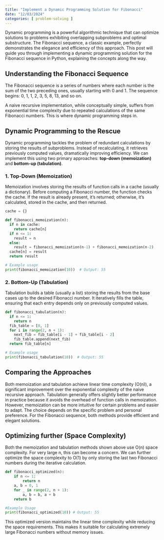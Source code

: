 ```yaml
---
title: "Implement a Dynamic Programming Solution for Fibonacci"
date: "12/03/2024"
categories: [ problem-solving ]
---
```


Dynamic programming is a powerful algorithmic technique that can optimize solutions to problems exhibiting overlapping subproblems and optimal substructure.  The Fibonacci sequence, a classic example, perfectly demonstrates the elegance and efficiency of this approach.  This post will guide you through implementing a dynamic programming solution for the Fibonacci sequence in Python, explaining the concepts along the way.

## Understanding the Fibonacci Sequence

The Fibonacci sequence is a series of numbers where each number is the sum of the two preceding ones, usually starting with 0 and 1.  The sequence begins: 0, 1, 1, 2, 3, 5, 8, 13, and so on.

A naive recursive implementation, while conceptually simple, suffers from exponential time complexity due to repeated calculations of the same Fibonacci numbers. This is where dynamic programming steps in.

## Dynamic Programming to the Rescue

Dynamic programming tackles the problem of redundant calculations by storing the results of subproblems.  Instead of recalculating, it retrieves previously computed values, dramatically improving efficiency. We can implement this using two primary approaches: **top-down (memoization)** and **bottom-up (tabulation)**.

### 1. Top-Down (Memoization)

Memoization involves storing the results of function calls in a cache (usually a dictionary). Before computing a Fibonacci number, the function checks the cache. If the result is already present, it's returned; otherwise, it's calculated, stored in the cache, and then returned.

```python
cache = {}

def fibonacci_memoization(n):
  if n in cache:
    return cache[n]
  if n <= 1:
    result = n
  else:
    result = fibonacci_memoization(n-1) + fibonacci_memoization(n-2)
  cache[n] = result
  return result

# Example usage
print(fibonacci_memoization(10))  # Output: 55
```

### 2. Bottom-Up (Tabulation)

Tabulation builds a table (usually a list) storing the results from the base cases up to the desired Fibonacci number.  It iteratively fills the table, ensuring that each entry depends only on previously computed values.

```python
def fibonacci_tabulation(n):
  if n <= 1:
    return n
  fib_table = [0, 1]
  for i in range(2, n + 1):
    next_fib = fib_table[i - 1] + fib_table[i - 2]
    fib_table.append(next_fib)
  return fib_table[n]

# Example usage
print(fibonacci_tabulation(10))  # Output: 55
```

## Comparing the Approaches

Both memoization and tabulation achieve linear time complexity (O(n)), a significant improvement over the exponential complexity of the naive recursive approach. Tabulation generally offers slightly better performance in practice because it avoids the overhead of function calls in memoization. However, memoization can be more intuitive for certain problems and easier to adapt. The choice depends on the specific problem and personal preference. For the Fibonacci sequence, both methods provide efficient and elegant solutions.


## Optimizing further (Space Complexity)

Both the memoization and tabulation methods shown above use O(n) space complexity.  For very large n, this can become a concern.  We can further optimize the space complexity to O(1) by only storing the last two Fibonacci numbers during the iterative calculation.

```python
def fibonacci_optimized(n):
    if n <= 1:
        return n
    a, b = 0, 1
    for _ in range(2, n + 1):
        a, b = b, a + b
    return b

#Example Usage
print(fibonacci_optimized(10)) # Output: 55
```

This optimized version maintains the linear time complexity while reducing the space requirements. This makes it suitable for calculating extremely large Fibonacci numbers without memory issues.


